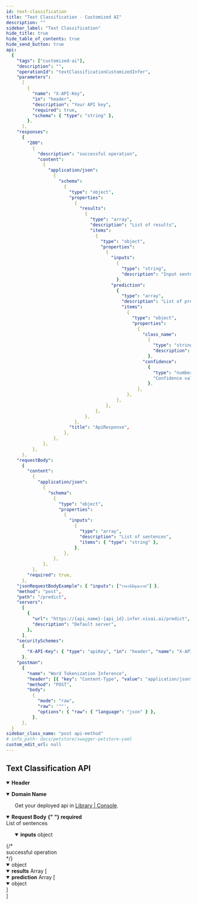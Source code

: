 ```yaml
---
id: text-classification
title: "Text Classification - Customized AI"
description: ""
sidebar_label: "Text Classification"
hide_title: true
hide_table_of_contents: true
hide_send_button: true
api:
  {
    "tags": ["customized-ai"],
    "description": "",
    "operationId": "textClassificationCustomizedInfer",
    "parameters":
      [
        {
          "name": "X-API-Key",
          "in": "header",
          "description": "Your API key",
          "required": true,
          "schema": { "type": "string" },
        },
      ],
    "responses":
      {
        "200":
          {
            "description": "successful operation",
            "content":
              {
                "application/json":
                  {
                    "schema":
                      {
                        "type": "object",
                        "properties":
                          {
                            "results":
                              {
                                "type": "array",
                                "description": "List of results",
                                "items":
                                  {
                                    "type": "object",
                                    "properties":
                                      {
                                        "inputs":
                                          {
                                            "type": "string",
                                            "description": "Input sentence",
                                          },
                                        "prediction":
                                          {
                                            "type": "array",
                                            "description": "List of prediction result",
                                            "items":
                                              {
                                                "type": "object",
                                                "properties":
                                                  {
                                                    "class_name":
                                                      {
                                                        "type": "string",
                                                        "description": "Class name from dataset",
                                                      },
                                                    "confidence":
                                                      {
                                                        "type": "number",
                                                        "Confidence value",
                                                      },
                                                  },
                                              },
                                          },
                                      },
                                  },
                              },
                          },
                        "title": "ApiResponse",
                      },
                  },
              },
          },
      },
    "requestBody":
      {
        "content":
          {
            "application/json":
              {
                "schema":
                  {
                    "type": "object",
                    "properties":
                      {
                        "inputs":
                          {
                            "type": "array",
                            "description": "List of sentences",
                            "items": { "type": "string" },
                          },
                      },
                  },
              },
          },
        "required": true,
      },
    "jsonRequestBodyExample": { "inputs": ["ราคาดีมีคุณภาพ"] },
    "method": "post",
    "path": "/predict",
    "servers":
      [
        {
          "url": "https://{api_name}-{api_id}.infer.visai.ai/predict",
          "description": "Default server",
        },
      ],
    "securitySchemes":
      {
        "X-API-Key": { "type": "apiKey", "in": "header", "name": "X-API-Key" },
      },
    "postman":
      {
        "name": "Word Tokenization Inference",
        "header": [{ "key": "Content-Type", "value": "application/json" }],
        "method": "POST",
        "body":
          {
            "mode": "raw",
            "raw": '""',
            "options": { "raw": { "language": "json" } },
          },
      },
  }
sidebar_class_name: "post api-method"
# info_path: docs/petstore/swagger-petstore-yaml
custom_edit_url: null
---
```



## Text Classification API

<details style={{ marginBottom: "1rem" }} data-collapsed={false} open={true}>
  <summary style={{}}>
    <strong>Header</strong>
  </summary>
  <div>
    <ul>
      <ParamsItem
        className={"paramsItem"}
        param={{
          name: "X-API-Key",
          in: "header",
          description: "Your API key",
          required: true,
          schema: { type: "string" },
        }}
      ></ParamsItem>
    </ul>
  </div>
</details>
<details style={{ marginBottom: "1rem" }} data-collapsed={false} open={true}>
  <summary style={{}}>
    <strong>Domain Name</strong>
  </summary>
  <div>
    <ul>
      <ParamsItem
        className={"paramsItem"}
        param={{
          name: "api_name",
          in: "header",
          description: "Deployed API Name",
          required: true,
          schema: { type: "string" },
        }}
      ></ParamsItem>
      <ParamsItem
        className={"paramsItem"}
        param={{
          name: "api_id",
          in: "header",
          description: "Deployed API ID",
          required: true,
          schema: { type: "string" },
        }}
      ></ParamsItem>
      <div>Get your deployed api in <a href={`https://console.visai.ai/library?tabActive=customized-ai`} target={`_blank`}>Library | Console</a>.</div>
    </ul>
  </div>
</details>
<MimeTabs>
  <TabItem label={"application/json"} value={"application/json"}>
    <details style={{}} data-collapsed={false} open={true}>
      <summary style={{ textAlign: "left" }}>
        <strong>Request Body</strong>
        <strong
          style={{
            fontSize: "var(--ifm-code-font-size)",
            color: "var(--openapi-required)",
          }}
        >
          {" "}
          required
        </strong>
      </summary>
      <div style={{ textAlign: "left", marginLeft: "1rem" }}>
        <div style={{ marginTop: "1rem", marginBottom: "1rem" }}>
          List of sentences
        </div>
      </div>
      <ul style={{ marginLeft: "1rem" }}>
        <SchemaItem collapsible={true} className={"schemaItem"}>
          <details style={{}} data-collapsed={false} open={true}>
            <summary style={{}}>
              <strong>inputs</strong>
              <span style={{ opacity: "0.6" }}> object</span>
            </summary>
            <div style={{ marginLeft: "1rem" }}>
              <SchemaItem
                collapsible={false}
                name={""}
                required={false}
                schemaName={"string[]"}
                qualifierMessage={undefined}
                schema={{
                  description: "List of sentence",
                  title: "",
                }}
              ></SchemaItem>
            </div>
          </details>
        </SchemaItem>
      </ul>
    </details>
  </TabItem>
</MimeTabs>
<div>
  <ApiTabs>
    <TabItem label={"200"} value={"200"}>
      {/* <div>successful operation</div> */}
      <div>
        <MimeTabs schemaType={"response"}>
          <TabItem label={"application/json"} value={"application/json"}>
            <SchemaTabs>
              <TabItem label={"Schema"} value={"Schema"}>
                <details style={{}} data-collapsed={false} open={true}>
                  <summary style={{}}>
                    <span style={{ opacity: "0.6" }}> object</span>
                  </summary>
                  <div style={{ marginLeft: "1rem" }}>
                    <SchemaItem
                      collapsible={false}
                      className={"schemaItem"}
                    >
                      <details style={{}} data-collapsed={false} open={true}>
                        <summary style={{}}>
                          <strong>results</strong>
                          <span style={{ opacity: "0.6" }}> Array [</span>
                        </summary>
                        <div style={{ marginLeft: "1rem" }}>
                          <SchemaItem
                            collapsible={false}
                            name={"input"}
                            required={false}
                            schemaName={"string"}
                            qualifierMessage={undefined}
                            schema={{
                              type: "array",
                              description: "Input sentence"
                            }}
                          ></SchemaItem>
                        </div>
                        <SchemaItem
                          collapsible={false}
                          className={"schemaItem"}
                        >
                          <details style={{}} data-collapsed={false} open={true}>
                            <summary style={{}}>
                              <strong>prediction</strong>
                              <span style={{ opacity: "0.6" }}> Array [</span>
                            </summary>
                            <div style={{ marginLeft: "1rem" }}>
                              <SchemaItem
                                collapsible={false}
                                className={"schemaItem"}
                              >
                                <details style={{}} data-collapsed={false} open={true}>
                                  <summary style={{}}>
                                    <span style={{ opacity: "0.6" }}> object</span>
                                  </summary>
                                  <div style={{ marginLeft: "1rem" }}>
                                    <SchemaItem
                                      collapsible={false}
                                      name={"class_name"}
                                      required={false}
                                      schemaName={"string"}
                                      qualifierMessage={undefined}
                                      schema={{
                                        type: "string",
                                        description: "Class name from dataset",
                                      }}
                                    ></SchemaItem>
                                    <SchemaItem
                                      collapsible={false}
                                      name={"confidence"}
                                      required={false}
                                      schemaName={"float"}
                                      qualifierMessage={undefined}
                                      schema={{
                                        type: "float",
                                        description: "Probability class of sentence",
                                      }}
                                    ></SchemaItem>
                                  </div>
                                </details>
                              </SchemaItem>
                            </div>
                            <div
                              style={{
                                fontSize: "var(--ifm-code-font-size)",
                                opacity: "0.6",
                                marginLeft: "-.5rem",
                              }}
                            >
                              ]
                            </div>
                          </details>
                        </SchemaItem>
                        <div
                          style={{
                            fontSize: "var(--ifm-code-font-size)",
                            opacity: "0.6",
                            marginLeft: "-.5rem",
                          }}
                        >
                          ]
                        </div>
                      </details>
                    </SchemaItem>
                  </div>
                </details>
              </TabItem>
              <TabItem
                label={"Example (from schema)"}
                value={"Example (from schema)"}
              >
                <ResponseSamples
                  responseExample={
                    `{
  "results": [
    {
      "input": "ราคาดีมีคุณภาพ",
      "prediction": [
          {
            "class_name": "เกี่ยวกับการบริการ",
            "confidence": 0.5123007644462169
          },
          {
            "class_name": "เกี่ยวกับการขนส่ง",
            "confidence": 0.475151361780465
          },
          {
            "class_name": "เกี่ยวกับราคา",
            "confidence": 1
          },
          {
            "class_name": "เกี่ยวกับคุณภาพสินค้า",
            "confidence": 0.6353219167629959
          }
        ]
      }
    ]
}`
}
language={"json"} ></ResponseSamples>

</TabItem>
</SchemaTabs>
</TabItem>
</MimeTabs>
</div>
</TabItem>

  </ApiTabs>
</div>
